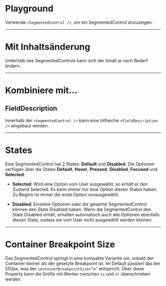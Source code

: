 # Playground

Verwende `<SegmentedControl />`, um ein SegmentedControl anzuzeigen.

<LiveCodeEditor example="playground" />

---

# Mit Inhaltsänderung

Unterhalb des SegmentedControls kann sich der Inhalt je nach Bedarf ändern.

<LiveCodeEditor example="changeContent" editorCollapsed />

---

# Kombiniere mit...

## FieldDescription

Innerhalb der `<SegmentedControl />` kann eine hilfreiche `<FieldDescription />`
eingebaut werden.

<LiveCodeEditor example="fieldDescription" editorCollapsed />

---

# States

Eine SegmentedControl hat 2 States: **Default** und **Disabled**. Die Optionen
verfügen über die States **Default**, **Hover**, **Pressed**, **Disabled**,
**Focused** und **Selected**.

<LiveCodeEditor example="states" editorCollapsed />

- **Selected**: Wird eine Option vom User ausgewählt, so erhält er den Zustand
  Selected. Es kann immer nur eine Option diesen Status haben. Zu Beginn ist
  immer die erste Option vorausgewählt.

- **Disabled**: Einzelne Optionen oder die gesamte SegmentedControl können den
  State Disabled haben. Wenn die SegmentedControl den State Disabled erhält,
  erhalten automatisch auch alle Optionen ebenfalls diesen State, sodass sie vom
  User nicht ausgewählt werden können.

---

# Container Breakpoint Size

Das SegmentedControl springt in eine kompakte Variante um, sobald der Container
kleiner als der gesetzte Breakpoint ist. Im Default passiert das bei 550px, was
der `containerBreakpointSize=”m”` entspricht. Über diese Property kann die Größe
mit Werten zwischen `xs` und `xl` überschrieben werden.

<LiveCodeEditor example="compact" editorCollapsed />
